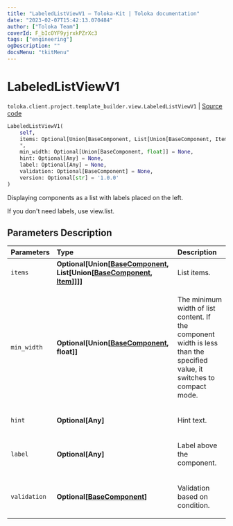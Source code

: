 ```yaml
---
title: "LabeledListViewV1 — Toloka-Kit | Toloka documentation"
date: "2023-02-07T15:42:13.070484"
author: ["Toloka Team"]
coverId: F_bIcOYF9yjrxkPZrXc3
tags: ["engineering"]
ogDescription: ""
docsMenu: "tkitMenu"
---
```


# LabeledListViewV1
`toloka.client.project.template_builder.view.LabeledListViewV1` | [Source code](https://github.com/Toloka/toloka-kit/blob/v1.1.3/src/client/project/template_builder/view.py#L247)

```python
LabeledListViewV1(
    self,
    items: Optional[Union[BaseComponent, List[Union[BaseComponent, Item]]]] = None,
    *,
    min_width: Optional[Union[BaseComponent, float]] = None,
    hint: Optional[Any] = None,
    label: Optional[Any] = None,
    validation: Optional[BaseComponent] = None,
    version: Optional[str] = '1.0.0'
)
```

Displaying components as a list with labels placed on the left.

If you don't need labels, use view.list.

## Parameters Description

| Parameters | Type | Description |
| :----------| :----| :-----------|
`items`|**Optional\[Union\[[BaseComponent](/docs/toloka-kit/reference/toloka.client.project.template_builder.base.BaseComponent), List\[Union\[[BaseComponent](/docs/toloka-kit/reference/toloka.client.project.template_builder.base.BaseComponent), [Item](/docs/toloka-kit/reference/toloka.client.project.template_builder.view.LabeledListViewV1.Item)\]\]\]\]**|<p>List items.</p>
`min_width`|**Optional\[Union\[[BaseComponent](/docs/toloka-kit/reference/toloka.client.project.template_builder.base.BaseComponent), float\]\]**|<p>The minimum width of list content. If the component width is less than the specified value, it switches to compact mode.</p>
`hint`|**Optional\[Any\]**|<p>Hint text.</p>
`label`|**Optional\[Any\]**|<p>Label above the component.</p>
`validation`|**Optional\[[BaseComponent](/docs/toloka-kit/reference/toloka.client.project.template_builder.base.BaseComponent)\]**|<p>Validation based on condition.</p>
